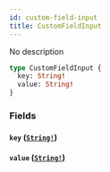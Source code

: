 ```yaml
---
id: custom-field-input
title: CustomFieldInput
---
```


No description

```graphql
type CustomFieldInput {
  key: String!
  value: String!
}
```

### Fields

#### `key` ([`String!`](/docs/graphql/scalars/string))

#### `value` ([`String!`](/docs/graphql/scalars/string))
